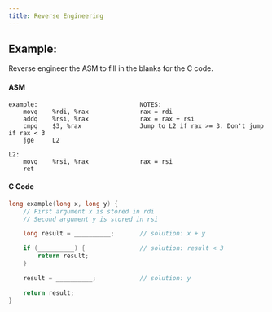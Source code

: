 ```yaml
---
title: Reverse Engineering
---
```


## Example: 

Reverse engineer the ASM to fill in the blanks for the C code.

#### ASM

```
example:                            NOTES:
    movq    %rdi, %rax              rax = rdi
    addq    %rsi, %rax              rax = rax + rsi
    cmpq    $3, %rax                Jump to L2 if rax >= 3. Don't jump if rax < 3
    jge     L2  

L2:
    movq    %rsi, %rax              rax = rsi
    ret
```

#### C Code

```c
long example(long x, long y) {  
    // First argument x is stored in rdi
    // Second argument y is stored in rsi

    long result = __________;       // solution: x + y

    if (__________) {               // solution: result < 3
        return result;
    }

    result = __________;            // solution: y

    return result;
}
```